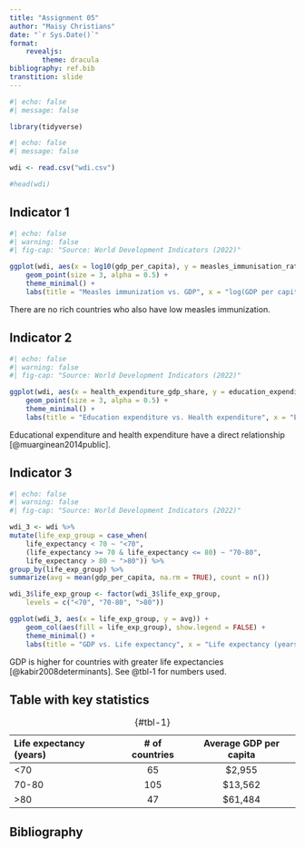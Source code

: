 ---
title: "Assignment 05"
author: "Maisy Christians"
date: "`r Sys.Date()`"
format:
    revealjs:
        theme: dracula
bibliography: ref.bib
transtition: slide
---

```{r}
#| echo: false
#| message: false

library(tidyverse)
```

```{r}
#| echo: false
#| message: false

wdi <- read.csv("wdi.csv")

#head(wdi)
```


## Indicator 1

```{r}
#| echo: false
#| warning: false
#| fig-cap: "Source: World Development Indicators (2022)"

ggplot(wdi, aes(x = log10(gdp_per_capita), y = measles_immunisation_rate)) +
    geom_point(size = 3, alpha = 0.5) +
    theme_minimal() +
    labs(title = "Measles immunization vs. GDP", x = "log(GDP per capita)", y = "Measles immunization rate")
```

There are no rich countries who also have low measles immunization.



## Indicator 2

```{r}
#| echo: false
#| warning: false
#| fig-cap: "Source: World Development Indicators (2022)"

ggplot(wdi, aes(x = health_expenditure_gdp_share, y = education_expenditure_gdp_share)) +
    geom_point(size = 3, alpha = 0.5) +
    theme_minimal() +
    labs(title = "Education expenditure vs. Health expenditure", x = "Education expenditure (GDP %)", y = "Health expenditure (GDP %)")
```

Educational expenditure and health expenditure have a direct relationship [@muarginean2014public].


## Indicator 3

```{r}
#| echo: false
#| warning: false
#| fig-cap: "Source: World Development Indicators (2022)"

wdi_3 <- wdi %>%
mutate(life_exp_group = case_when(
    life_expectancy < 70 ~ "<70",
    (life_expectancy >= 70 & life_expectancy <= 80) ~ "70-80",
    life_expectancy > 80 ~ ">80")) %>%
group_by(life_exp_group) %>%
summarize(avg = mean(gdp_per_capita, na.rm = TRUE), count = n())

wdi_3$life_exp_group <- factor(wdi_3$life_exp_group,
    levels = c("<70", "70-80", ">80"))

ggplot(wdi_3, aes(x = life_exp_group, y = avg)) +
    geom_col(aes(fill = life_exp_group), show.legend = FALSE) +
    theme_minimal() +
    labs(title = "GDP vs. Life expectancy", x = "Life expectancy (years)", y = "Average GDP per capita")
```

GDP is higher for countries with greater life expectancies [@kabir2008determinants].
See @tbl-1 for numbers used.


## Table with key statistics

|Life expectancy (years) | # of countries| Average GDP per capita |
|:---|:-----:|:-------:|
|<70| 65|$2,955|
|70-80|105|$13,562|
|>80|47|$61,484|
: {#tbl-1}


## Bibliography